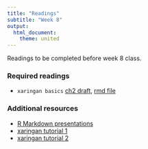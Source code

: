 ```yaml
---
title: "Readings"
subtitle: "Week 8"
output: 
  html_document: 
    theme: united
---
```


Readings to be completed before week 8 class. 

### Required readings

- `xaringan basics` [ch2 draft](https://www.jvcasillas.com/ru_teaching/ru_spanish_581/581_01_s2019/readings/files/xaringan-book_ch2_draft.pdf), [rmd file](https://github.com/emitanaka/xaringan-book/blob/master/02-basics.Rmd)


### Additional resources

- [R Markdown presentations](https://dcl-2017-04.github.io/curriculum/rmarkdown-formats.html)
- [xaringan tutorial 1](https://slides.yihui.name/xaringan/#1)
- [xaringan tutorial 2](https://www.jvcasillas.com/ru_xaringan/slides/index.html#1)




